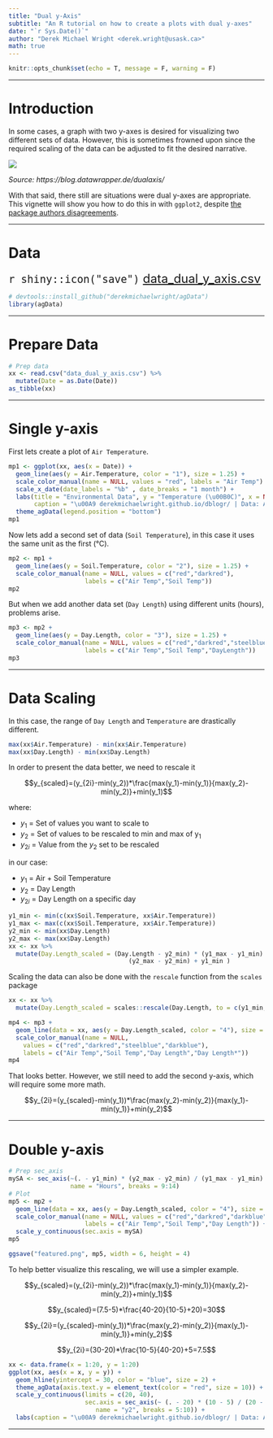 ```yaml
---
title: "Dual y-Axis"
subtitle: "An R tutorial on how to create a plots with dual y-axes"
date: "`r Sys.Date()`"
author: "Derek Michael Wright <derek.wright@usask.ca>"
math: true
---
```


```r
knitr::opts_chunk$set(echo = T, message = F, warning = F)
```

---

# Introduction

In some cases, a graph with two y-axes is desired for visualizing two different sets of data. However, this is sometimes frowned upon since the required scaling of the data can be adjusted to fit the desired narrative.

![](examples.png)

*Source: https://blog.datawrapper.de/dualaxis/*

With that said, there still are situations were dual y-axes are appropriate. This vignette will show you how to do this in <i class="fab fa-r-project"></i> with `ggplot2`, despite [the package authors disagreements](https://stackoverflow.com/questions/3099219/ggplot-with-2-y-axes-on-each-side-and-different-scales/3101876#3101876).

---

# Data

<font size="5"> `r shiny::icon("save")` [data_dual_y_axis.csv](data_dual_y_axis.csv) </font>

```r
# devtools::install_github("derekmichaelwright/agData")
library(agData)
```

---

# Prepare Data

```r
# Prep data
xx <- read.csv("data_dual_y_axis.csv") %>% 
  mutate(Date = as.Date(Date))
as_tibble(xx)
```

---

# Single y-axis

First lets create a plot of `Air Temperature`.

```r
mp1 <- ggplot(xx, aes(x = Date)) +
  geom_line(aes(y = Air.Temperature, color = "1"), size = 1.25) +
  scale_color_manual(name = NULL, values = "red", labels = "Air Temp") +
  scale_x_date(date_labels = "%b" , date_breaks = "1 month") +
  labs(title = "Environmental Data", y = "Temperature (\u00B0C)", x = NULL,
       caption = "\u00A9 derekmichaelwright.github.io/dblogr/ | Data: AGILE") +
  theme_agData(legend.position = "bottom")
mp1
```

Now lets add a second set of data (`Soil Temperature`), in this case it uses the same unit as the first (&deg;C).

```r
mp2 <- mp1 + 
  geom_line(aes(y = Soil.Temperature, color = "2"), size = 1.25) +
  scale_color_manual(name = NULL, values = c("red","darkred"), 
                     labels = c("Air Temp","Soil Temp"))
mp2
```

But when we add another data set (`Day Length`) using different units (hours), problems arise.

```r
mp3 <- mp2 + 
  geom_line(aes(y = Day.Length, color = "3"), size = 1.25) +
  scale_color_manual(name = NULL, values = c("red","darkred","steelblue"), 
                     labels = c("Air Temp","Soil Temp","DayLength"))
mp3
```

---

# Data Scaling

In this case, the range of `Day Length` and `Temperature` are drastically different.

```r
max(xx$Air.Temperature) - min(xx$Air.Temperature)
max(xx$Day.Length) - min(xx$Day.Length)
```

In order to present the data better, we need to rescale it

$$y_{scaled}=(y_{2i}-min(y_2))*\frac{max(y_1)-min(y_1)}{max(y_2)-min(y_2)}+min(y_1)$$

where:

- $y_1$ = Set of values you want to scale to
- $y_2$ = Set of values to be rescaled to min and max of y~1~
- $y_{2i}$ = Value from the $y_2$ set to be rescaled

in our case:

- $y_1$ = Air + Soil Temperature
- $y_2$ = Day Length
- $y_{2i}$ = Day Length on a specific day

```r
y1_min <- min(c(xx$Soil.Temperature, xx$Air.Temperature))
y1_max <- max(c(xx$Soil.Temperature, xx$Air.Temperature))
y2_min <- min(xx$Day.Length)
y2_max <- max(xx$Day.Length)
xx <- xx %>%
  mutate(Day.Length_scaled = (Day.Length - y2_min) * (y1_max - y1_min) / 
                                 (y2_max - y2_min) + y1_min )
```

Scaling the data can also be done with the `rescale` function from the `scales` package

```r
xx <- xx %>% 
  mutate(Day.Length_scaled = scales::rescale(Day.Length, to = c(y1_min, y1_max)))
```

```r
mp4 <- mp3 + 
  geom_line(data = xx, aes(y = Day.Length_scaled, color = "4"), size = 1.25) +
  scale_color_manual(name = NULL, 
    values = c("red","darkred","steelblue","darkblue"), 
    labels = c("Air Temp","Soil Temp","Day Length","Day Length*"))
mp4
```

That looks better. However, we still need to add the second y-axis, which will require some more math.

$$y_{2i}=(y_{scaled}-min(y_1))*\frac{max(y_2)-min(y_2)}{max(y_1)-min(y_1)}+min(y_2)$$

---

# Double y-axis

```r
# Prep sec_axis
mySA <- sec_axis(~(. - y1_min) * (y2_max - y2_min) / (y1_max - y1_min) + y2_min, 
                 name = "Hours", breaks = 9:14)
# Plot
mp5 <- mp2 +
  geom_line(data = xx, aes(y = Day.Length_scaled, color = "4"), size = 1.25) +
  scale_color_manual(name = NULL, values = c("red","darkred","darkblue"), 
                     labels = c("Air Temp","Soil Temp","Day Length")) +
  scale_y_continuous(sec.axis = mySA)
mp5
```

```r
ggsave("featured.png", mp5, width = 6, height = 4)
```

To help better visualize this rescaling, we will use a simpler example.

$$y_{scaled}=(y_{2i}-min(y_2))*\frac{max(y_1)-min(y_1)}{max(y_2)-min(y_2)}+min(y_1)$$

$$y_{scaled}=(7.5-5)*\frac{40-20}{10-5}+20)=30$$


$$y_{2i}=(y_{scaled}-min(y_1))*\frac{max(y_2)-min(y_2)}{max(y_1)-min(y_1)}+min(y_2)$$

$$y_{2i}=(30-20)*\frac{10-5}{40-20}+5=7.5$$

```r
xx <- data.frame(x = 1:20, y = 1:20)
ggplot(xx, aes(x = x, y = y)) + 
  geom_hline(yintercept = 30, color = "blue", size = 2) +
  theme_agData(axis.text.y = element_text(color = "red", size = 10)) +
  scale_y_continuous(limits = c(20, 40), 
                     sec.axis = sec_axis(~ (. - 20) * (10 - 5) / (20 - 0) + 5,
                        name = "y2", breaks = 5:10)) +
  labs(caption = "\u00A9 derekmichaelwright.github.io/dblogr/ | Data: AGILE")
```

---
